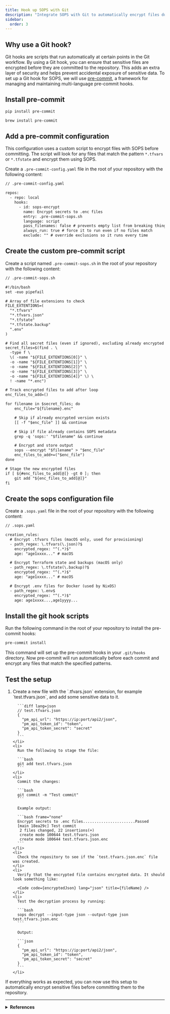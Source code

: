 ```yaml
---
title: Hook up SOPS with Git
description: "Integrate SOPS with Git to automatically encrypt files during commits."
sidebar:
  order: 3
---
```




## Why use a Git hook?

Git hooks are scripts that run automatically at certain points in the Git workflow. By using a Git hook, you can ensure that sensitive files are encrypted before they are committed to the repository. This adds an extra layer of security and helps prevent accidental exposure of sensitive data. To set up a Git hook for SOPS, we will use [pre-commit](https://github.com/pre-commit/pre-commit), a framework for managing and maintaining multi-language pre-commit hooks.

## Install pre-commit

<Tabs syncKey="package-managers">
  <TabItem label="Pip" >

```bash
pip install pre-commit
```

  </TabItem>
  <TabItem label="Homebrew">

```bash
brew install pre-commit
```

  </TabItem>
</Tabs>

## Add a pre-commit configuration

This configuration uses a custom script to encrypt files with SOPS before committing. The script will look for any files that match the pattern `*.tfvars` or `*.tfstate` and encrypt them using SOPS.

Create a `.pre-commit-config.yaml` file in the root of your repository with the following content:

```diff lang=yaml
// .pre-commit-config.yaml

repos:
  - repo: local
    hooks:
      - id: sops-encrypt
        name: Encrypt secrets to .enc files
        entry: .pre-commit-sops.sh
        language: script
        pass_filenames: false # prevents empty list from breaking things
        always_run: true # force it to run even if no files match
        exclude: "" # override exclusions so it runs every time
```

## Create the custom pre-commit script

Create a script named `.pre-commit-sops.sh` in the root of your repository with the following content:

```diff lang=bash showLineNumbers
// .pre-commit-sops.sh

#!/bin/bash
set -euo pipefail

# Array of file extensions to check
FILE_EXTENTIONS=(
  "*.tfvars"
  "*.tfvars.json"
  "*.tfstate"
  "*.tfstate.backup"
  ".env"
)

# Find all secret files (even if ignored), excluding already encrypted
secret_files=$(find . \
  -type f \
  \( -name "${FILE_EXTENTIONS[0]}" \
  -o -name "${FILE_EXTENTIONS[1]}" \
  -o -name "${FILE_EXTENTIONS[2]}" \
  -o -name "${FILE_EXTENTIONS[3]}" \
  -o -name "${FILE_EXTENTIONS[4]}" \) \
  ! -name "*.enc")

# Track encrypted files to add after loop
enc_files_to_add=()

for filename in $secret_files; do
    enc_file="${filename}.enc"

    # Skip if already encrypted version exists
    [[ -f "$enc_file" ]] && continue

    # Skip if file already contains SOPS metadata
    grep -q 'sops:' "$filename" && continue

    # Encrypt and store output
    sops --encrypt "$filename" > "$enc_file"
    enc_files_to_add+=("$enc_file")
done

# Stage the new encrypted files
if [ ${#enc_files_to_add[@]} -gt 0 ]; then
    git add "${enc_files_to_add[@]}"
fi
```

## Create the sops configuration file

Create a `.sops.yaml` file in the root of your repository with the following content:

```diff lang=yaml
// .sops.yaml

creation_rules:
  # Encrypt .tfvars files (macOS only, used for provisioning)
  - path_regex: \.tfvars(\.json)?$
    encrypted_regex: "^(.*)$"
    age: "age1xxxx..." # macOS

  # Encrypt Terraform state and backups (macOS only)
  - path_regex: \.tfstate(\.backup)?$
    encrypted_regex: "^(.*)$"
    age: "age1xxxx..." # macOS

  # Encrypt .env files for Docker (used by NixOS)
  - path_regex: \.env$
    encrypted_regex: "^(.*)$"
    age: age1xxxx...,age1yyyy...
```

## Install the git hook scripts

Run the following command in the root of your repository to install the pre-commit hooks:

```bash
pre-commit install
```

This command will set up the pre-commit hooks in your `.git/hooks` directory. Now pre-commit will run automatically before each commit and encrypt any files that match the specified patterns.

## Test the setup

<Steps>
  <ol>
    <li>
      Create a new file with the `.tfvars.json` extension, for example `test.tfvars.json`, and add some sensitive data to it.

      ```diff lang=json
      // test.tfvars.json
      {
        "pm_api_url": "https://ip:port/api2/json",
        "pm_api_token_id": "token",
        "pm_api_token_secret": "secret"
      }
      ```
    </li>
    <li>
      Run the following to stage the file:

      ```bash
      git add test.tfvars.json
      ```
    </li>
    <li>
      Commit the changes:

      ```bash
      git commit -m "Test commit"
      ```

      Example output:

      ```bash frame="none"
      Encrypt secrets to .enc files.......................Passed
      [main 18ea29c] Test commit
       2 files changed, 22 insertions(+)
       create mode 100644 test.tfvars.json
       create mode 100644 test.tfvars.json.enc
      ```
    </li>
    <li>
      Check the repository to see if the `test.tfvars.json.enc` file was created.
    </li>
    <li>
      Verify that the encrypted file contains encrypted data. It should look something like:

      <Code code={encryptedJson} lang="json" title={fileName} />
    </li>
    <li>
      Test the decryption process by running:

      ```bash
      sops decrypt --input-type json --output-type json test.tfvars.json.enc
      ```

      Output:

      ```json 
      {
        "pm_api_url": "https://ip:port/api2/json",
        "pm_api_token_id": "token",
        "pm_api_token_secret": "secret"
      }
      ```
    </li>

  </ol>
</Steps>

If everything works as expected, you can now use this setup to automatically encrypt sensitive files before committing them to the repository.

---

<details>
  <summary>
    <strong>References</strong>
  </summary>

  <ul>
    <li><a href="https://www.geeksforgeeks.org/git-hooks/" target="_blank" rel="noopener noreferrer">Git - Hooks</a></li>
    <li><a href="https://pre-commit.com/" target="_blank" rel="noopener noreferrer">pre-commit</a></li>
  </ul>
</details>
